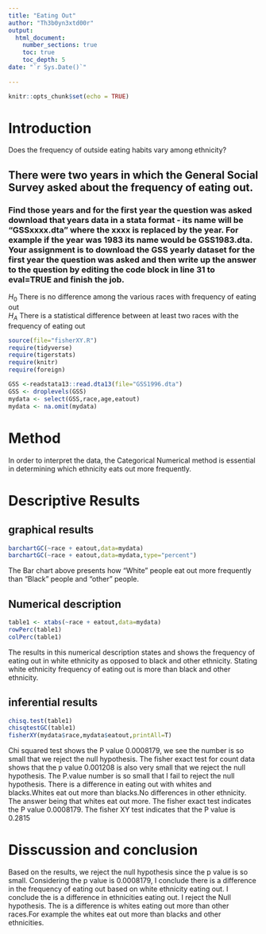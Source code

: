 ```yaml
---
title: "Eating Out"
author: "Th3b0yn3xtd00r"
output: 
  html_document:
    number_sections: true
    toc: true
    toc_depth: 5
date: "`r Sys.Date()`"    
    
---
```


```r
knitr::opts_chunk$set(echo = TRUE)
```

# Introduction

Does the frequency of outside eating habits vary among ethnicity?

## There were two years in which the General Social Survey asked about the frequency of eating out.
### Find those years and for the first year the question was asked download that years data in a stata format - its name will be "GSSxxxx.dta" where the xxxx is replaced by the year.  For example if the year was 1983 its name would be GSS1983.dta. Your assignment is to download the GSS yearly dataset for the first year the question was asked and then  write up the answer to the question by editing the  code block in line 31 to eval=TRUE and finish the job. 

$H_0$ There is no difference among the various races with frequency of eating out  
$H_A$ There is a statistical difference between at least two races with the frequency of eating out  


```r
source(file="fisherXY.R")
require(tidyverse)
require(tigerstats)
require(knitr)
require(foreign)
```
```r
GSS <-readstata13::read.dta13(file="GSS1996.dta")
GSS <- droplevels(GSS)
mydata <- select(GSS,race,age,eatout)
mydata <- na.omit(mydata)
```



# Method
In order to interpret the data, the Categorical Numerical method is essential in determining which ethnicity eats out more frequently.

# Descriptive Results

## graphical results

```r
barchartGC(~race + eatout,data=mydata)
barchartGC(~race + eatout,data=mydata,type="percent")
```

The Bar chart above presents how "White" people eat out more frequently than "Black" people and "other" people.

## Numerical description


```r
table1 <- xtabs(~race + eatout,data=mydata)
rowPerc(table1)
colPerc(table1)
```

The results in this numerical description states and shows the frequency of eating out in white ethnicity as opposed to black and other ethnicity. Stating white ethnicity frequency of eating out is more than black and other ethnicity.

## inferential results

```r
chisq.test(table1)
chisqtestGC(table1)
fisherXY(mydata$race,mydata$eatout,printAll=T)
```

Chi squared test shows the P value 0.0008179, we see the number is so small that we reject the null hypothesis.
The fisher exact test for count data shows that the p value 0.001208 is also very small that we reject the null hypothesis. The P.value number is so small that I fail to reject the null hypothesis. There is a difference in eating out with whites and blacks.Whites eat out more than blacks.No differences in other ethnicity. The answer being that whites eat out more.
The fisher exact test indicates the P value 0.0008179.
The fisher XY test indicates that the P value is 0.2815

# Disscussion and conclusion
Based on the results, we reject the null hypothesis since the p value is so small. Considering the p value is 0.0008179, I conclude there is a difference in the frequency of eating out based on white ethnicity eating out. I conclude the is a difference in ethnicities eating out. I reject the Null hypothesis. The is a difference is whites eating out more than other races.For example the whites eat out more than blacks and other ethnicities.

